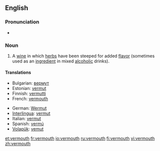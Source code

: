 ==English==

===Pronunciation===
*{{rhymes|uːθ}}

===Noun===
{{en-noun}}

# A [[wine]] in which [[herb]]s have been steeped for added [[flavor]] (sometimes used as an [[ingredient]] in mixed [[alcoholic]] drinks).

====Translations====
{{trans-top|wine infused with herbs}}
*Bulgarian: [[вермут]] {{m}}
*Estonian: [[vermut#Estonian|vermut]]
*Finnish: [[vermutti]]
*French: [[vermouth]]
{{trans-mid}}
*German: [[Wermut]]
*[[Interlingua]]: [[vermut]]
*Italian: [[vermut]]
*Spanish: [[vermú]] {{m}}
*[[Volapük]]: [[vemut]]
{{trans-bottom}}

[[et:vermouth]]
[[fr:vermouth]]
[[io:vermouth]]
[[ru:vermouth]]
[[fi:vermouth]]
[[vi:vermouth]]
[[zh:vermouth]]